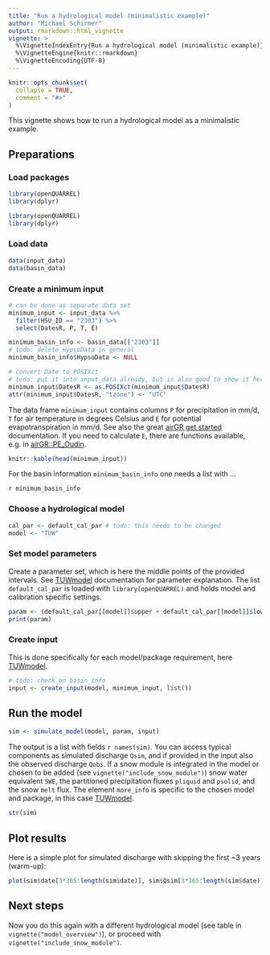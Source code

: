 ```yaml
---
title: "Run a hydrological model (minimalistic example)"
author: "Michael Schirmer"
output: rmarkdown::html_vignette
vignette: >
  %\VignetteIndexEntry{Run a hydrological model (minimalistic example)}
  %\VignetteEngine{knitr::rmarkdown}
  %\VignetteEncoding{UTF-8}
---
```


```r
knitr::opts_chunk$set(
  collapse = TRUE,
  comment = "#>"
)
```

This vignette shows how to run a hydrological model as a minimalistic example.

## Preparations

### Load packages

```r
library(openQUARREL)
library(dplyr)
```

```r
library(openQUARREL)
library(dplyr)
```


### Load data
```r
data(input_data)
data(basin_data)
```

### Create a minimum input
```r
# can be done as separate data set
minimum_input <- input_data %>% 
  filter(HSU_ID == "2303") %>% 
  select(DatesR, P, T, E)

minimum_basin_info <- basin_data[["2303"]]
# todo: delete HypsoData in general
minimum_basin_info$HypsoData <- NULL

# convert Date to POSIXct
# todo: put it into input_data already, but is also good to show it here
minimum_input$DatesR <- as.POSIXct(minimum_input$DatesR)
attr(minimum_input$DatesR, "tzone") <- "UTC"
```

The data frame `minimum_input` contains columns `P` for precipitation in mm/d, `T` for air temperature in degrees Celsius and `E` for potential evapotranspiration in mm/d. See also the great [airGR get started](https://hydrogr.github.io/airGR/page_1_get_started.html) documentation. If you need to calculate `E`, there are functions available, e.g. in [airGR::PE_Oudin](https://rdrr.io/cran/airGR/man/PE_Oudin.html).

```r
knitr::kable(head(minimum_input))
```

For the basin information `minimum_basin_info` one needs a list with ...

`r minimum_basin_info`

### Choose a hydrological model
```r
cal_par <- default_cal_par # todo: this needs to be changed
model <- "TUW"
```

### Set model parameters
Create a parameter set, which is here the middle points of the provided intervals. See [TUWmodel](https://rdrr.io/cran/TUWmodel/man/TUWmodel.html) documentation for parameter explanation. The list `default_cal_par` is loaded with `library(openQUARREL)` and holds model and calibration specific settings. 
```r
param <- (default_cal_par[[model]]$upper + default_cal_par[[model]]$lower) / 2
print(param)
```

### Create input 
This is done specifically for each model/package requirement, here [TUWmodel](https://rdrr.io/cran/TUWmodel/man/TUWmodel.html).
```r
# todo: check on basin_info
input <- create_input(model, minimum_input, list())
```


## Run the model
```r
sim <- simulate_model(model, param, input)
```

The output is a list with fields `r names(sim)`. You can access typical components as simulated discharge `Qsim`, and if provided in the input also the observed discharge `Qobs`. If a snow module is integrated in the model or chosen to be added (see `vignette("include_snow_module")`) snow water equivalent `SWE`, the partitioned precipitation fluxes `pliquid` and `psolid`, and the snow `melt` flux. The element `more_info` is specific to the chosen model and package, in this case [TUWmodel](https://rdrr.io/cran/TUWmodel/man/TUWmodel.html).  
```r
str(sim)
```

## Plot results
Here is a simple plot for simulated discharge with skipping the first ~3 years (warm-up):
```r
plot(sim$date[3*365:length(sim$date)], sim$Qsim[3*365:length(sim$date)], type = "l", main = "Simulated Discharge", ylab = "Q [mm/d]", xlab = "Date")

```

## Next steps
Now you do this again with a different hydrological model (see table in `vignette("model_overview")`), or proceed with `vignette("include_snow_module")`. 
